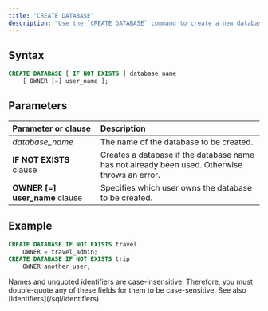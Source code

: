 ```yaml
---
title: "CREATE DATABASE"
description: "Use the `CREATE DATABASE` command to create a new database."
---
```


## Syntax

```sql
CREATE DATABASE [ IF NOT EXISTS ] database_name
    [ OWNER [=] user_name ];
```

## Parameters

| Parameter or clause      | Description                                                                                   |
| :----------------------- | :-------------------------------------------------------------------------------------------- |
| _database_name_         | The name of the database to be created.                                                       |
| **IF NOT EXISTS** clause | Creates a database if the database name has not already been used. Otherwise throws an error. |
| **OWNER [=] user_name** clause | Specifies which user owns the database to be created. |

## Example

```sql
CREATE DATABASE IF NOT EXISTS travel
    OWNER = travel_admin;
CREATE DATABASE IF NOT EXISTS trip
    OWNER another_user;
```

<Note>
Names and unquoted identifiers are case-insensitive. Therefore, you must double-quote any of these fields for them to be case-sensitive. See also [Identifiers](/sql/identifiers).

</Note>
